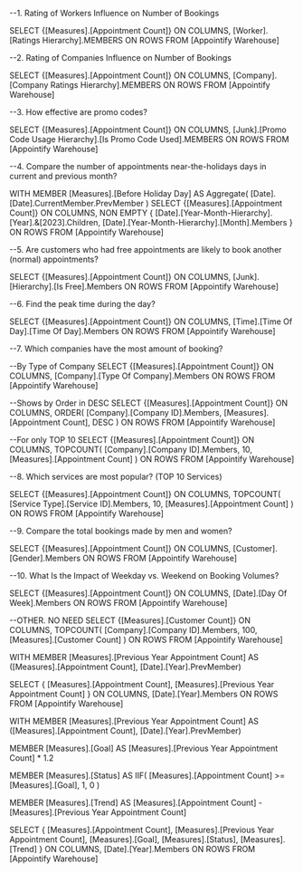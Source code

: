 

--1. Rating of Workers Influence on Number of Bookings

SELECT 
    {[Measures].[Appointment Count]} ON COLUMNS,
    [Worker].[Ratings Hierarchy].MEMBERS ON ROWS
FROM [Appointify Warehouse]




--2. Rating of Companies Influence on Number of Bookings

SELECT 
    {[Measures].[Appointment Count]} ON COLUMNS,
    [Company].[Company Ratings Hierarchy].MEMBERS ON ROWS
FROM [Appointify Warehouse]




--3. How effective are promo codes?

SELECT 
    {[Measures].[Appointment Count]} ON COLUMNS,
    [Junk].[Promo Code Usage Hierarchy].[Is Promo Code Used].MEMBERS ON ROWS
FROM [Appointify Warehouse]




--4. Compare the number of appointments near-the-holidays days in current and previous month? 

WITH MEMBER [Measures].[Before Holiday Day] AS 
    Aggregate(
        [Date].[Date].CurrentMember.PrevMember
    )
SELECT 
    {[Measures].[Appointment Count]} ON COLUMNS,
    NON EMPTY 
    {
        [Date].[Year-Month-Hierarchy].[Year].&[2023].Children,
        [Date].[Year-Month-Hierarchy].[Month].Members
    } ON ROWS
FROM [Appointify Warehouse]




--5. Are customers who had free appointments are likely to book another (normal) appointments?

SELECT 
    {[Measures].[Appointment Count]} ON COLUMNS,
    [Junk].[Hierarchy].[Is Free].Members ON ROWS
FROM [Appointify Warehouse]



 

 --6. Find the peak time during the day?

 SELECT 
    {[Measures].[Appointment Count]} ON COLUMNS,
    [Time].[Time Of Day].[Time Of Day].Members ON ROWS
FROM [Appointify Warehouse]






--7. Which companies have the most amount of booking?

--By Type of Company
SELECT 
    {[Measures].[Appointment Count]} ON COLUMNS,
    [Company].[Type Of Company].Members ON ROWS
FROM [Appointify Warehouse]

--Shows by Order in DESC
SELECT 
    {[Measures].[Appointment Count]} ON COLUMNS,
    ORDER(
        [Company].[Company ID].Members,
        [Measures].[Appointment Count],
        DESC
    ) ON ROWS
FROM [Appointify Warehouse]

--For only TOP 10 
SELECT 
    {[Measures].[Appointment Count]} ON COLUMNS,
    TOPCOUNT(
        [Company].[Company ID].Members,
        10,
        [Measures].[Appointment Count]
    ) ON ROWS
FROM [Appointify Warehouse]






--8. Which services are most popular? (TOP 10 Services)

SELECT 
    {[Measures].[Appointment Count]} ON COLUMNS,
	TOPCOUNT(
    [Service Type].[Service ID].Members,
	10,
	[Measures].[Appointment Count]
	) ON ROWS
FROM [Appointify Warehouse]




--9. Compare the total bookings made by men and women? 

SELECT 
    {[Measures].[Appointment Count]} ON COLUMNS,
    [Customer].[Gender].Members ON ROWS
FROM [Appointify Warehouse]





--10. What Is the Impact of Weekday vs. Weekend on Booking Volumes?

SELECT 
    {[Measures].[Appointment Count]} ON COLUMNS,
    [Date].[Day Of Week].Members ON ROWS
FROM [Appointify Warehouse]













--OTHER. NO NEED 
SELECT 
    {[Measures].[Customer Count]} ON COLUMNS,
    TOPCOUNT(
        [Company].[Company ID].Members,
        100,
        [Measures].[Customer Count]
    ) ON ROWS
FROM [Appointify Warehouse]



WITH 
MEMBER [Measures].[Previous Year Appointment Count] AS 
    ([Measures].[Appointment Count], [Date].[Year].PrevMember)

SELECT 
    {
        [Measures].[Appointment Count], 
        [Measures].[Previous Year Appointment Count]
    } ON COLUMNS,
    [Date].[Year].Members ON ROWS
FROM [Appointify Warehouse]




WITH 
MEMBER [Measures].[Previous Year Appointment Count] AS 
    ([Measures].[Appointment Count], [Date].[Year].PrevMember)

MEMBER [Measures].[Goal] AS 
    [Measures].[Previous Year Appointment Count] * 1.2

MEMBER [Measures].[Status] AS 
    IIF(
        [Measures].[Appointment Count] >= [Measures].[Goal], 
        1, 
        0
    )

MEMBER [Measures].[Trend] AS 
    [Measures].[Appointment Count] - [Measures].[Previous Year Appointment Count]

SELECT 
    {
        [Measures].[Appointment Count], 
        [Measures].[Previous Year Appointment Count], 
        [Measures].[Goal], 
        [Measures].[Status], 
        [Measures].[Trend]
    } ON COLUMNS,
    [Date].[Year].Members ON ROWS
FROM [Appointify Warehouse]

